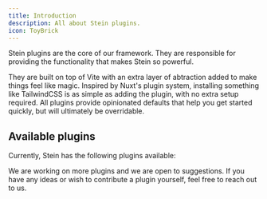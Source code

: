 ```yaml
---
title: Introduction
description: All about Stein plugins.
icon: ToyBrick
---
```


Stein plugins are the core of our framework. They are responsible for providing the functionality that makes Stein so powerful.


They are built on top of Vite with an extra layer of abtraction added to make things feel like magic. 
Inspired by Nuxt's plugin system, installing something like TailwindCSS is as simple as adding the plugin, with no extra setup required. 
All plugins provide opinionated defaults that help you get started quickly, but will ultimately be overridable.

## Available plugins
Currently, Stein has the following plugins available:
<Cards>
  <Card title="TailwindCSS Plugin" href="/docs/plugins/tailwindcss" />
  <Card title="UnoCSS Plugin" href="docs/plugins/unocss" />
</Cards>

We are working on more plugins and we are open to suggestions. If you have any ideas or wish to contribute a plugin yourself, feel free to reach out to us.